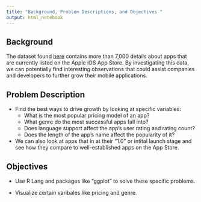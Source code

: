 ```yaml
---
title: "Background, Problem Descriptions, and Objectives "
output: html_notebook
---
```


## Background

The dataset found <a href="https://www.kaggle.com/ramamet4/app-store-apple-data-set-10k-apps/downloads/app-store-apple-data-set-10k-apps.zip/7">here</a> contains more than 7,000 details about apps that are currently listed on the Apple iOS App Store. By investigating this data, we can potentially find interesting observations that could assist companies and developers to further grow their mobile applications.


## Problem Description

- Find the best ways to drive growth by looking at specific variables:
  - What is the most popular pricing model of an app?
  - What genre do the most successful apps fall into?
  - Does language support affect the app's user rating and rating count?
  - Does the length of the app's name affect the popularity of it?
  
- We can also look at apps that in at their "1.0" or intital launch stage and see how they compare to well-established apps on the App Store.


## Objectives

- Use R Lang and packages like "ggplot" to solve these specific problems.

- Visualize certain varibales like pricing and genre.


